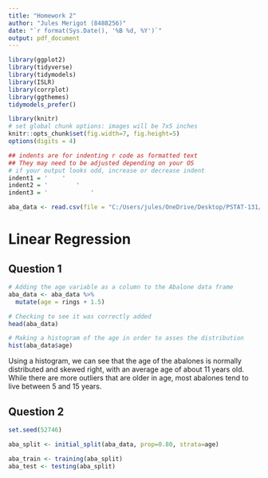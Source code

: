 ```yaml
---
title: "Homework 2"
author: "Jules Merigot (8488256)"
date: "`r format(Sys.Date(), '%B %d, %Y')`"
output: pdf_document
---
```


```r
library(ggplot2)
library(tidyverse)
library(tidymodels)
library(ISLR)
library(corrplot)
library(ggthemes)
tidymodels_prefer()

library(knitr)
# set global chunk options: images will be 7x5 inches
knitr::opts_chunk$set(fig.width=7, fig.height=5)
options(digits = 4)

## indents are for indenting r code as formatted text
## They may need to be adjusted depending on your OS
# if your output looks odd, increase or decrease indent
indent1 = '    '
indent2 = '        '
indent3 = '            '

aba_data <- read.csv(file = "C:/Users/jules/OneDrive/Desktop/PSTAT-131/data/abalone.csv")
```

\begin{center}
PSTAT 131/231 Statistical Machine Learning - Fall 2022
\end{center}

# Linear Regression

## Question 1

```r
# Adding the age variable as a column to the Abalone data frame
aba_data <- aba_data %>%
  mutate(age = rings + 1.5)

# Checking to see it was correctly added
head(aba_data)

# Making a histogram of the age in order to asses the distribution
hist(aba_data$age)
```

Using a histogram, we can see that the age of the abalones is normally distributed and skewed right, with an average age of about 11 years old. While there are more outliers that are older in age, most abalones tend to live between 5 and 15 years.

## Question 2

```r
set.seed(52746)

aba_split <- initial_split(aba_data, prop=0.80, strata=age)

aba_train <- training(aba_split)
aba_test <- testing(aba_split)
```